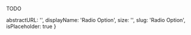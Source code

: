 TODO

  abstractURL: '',
  displayName: 'Radio Option',
  size: '',
  slug: 'Radio Option',
  isPlaceholder: true
}
